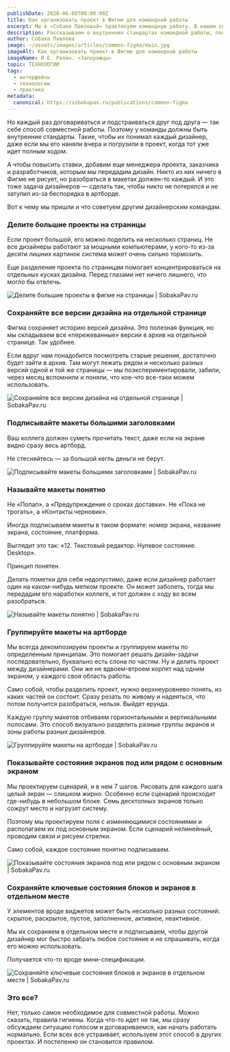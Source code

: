 ```yaml
---
publishDate: 2020-06-08T00:00:00Z
title: Как организовать проект в Фигме для командной работы
excerpt: Мы в «Собаке Павловой» практикуем командную работу. В нашем случае это означает, что дизайнеры совместно работают над проектом в едином артборде в Фигме. Иногда одновременно, иногда — нет. Понятно, что два дизайнера между собой всегда как-нибудь смогут договориться. А три? Ну, смогут кое-как. Притрутся, в конце концов.
description: Рассказываем о внутренних стандартах командной работы, понятных всем от дизайнера до заказчика
author: Собака Павлова
image: ~/assets/images/articles/common-figma/main.jpg
imageAlt: Как организовать проект в Фигме для командной работы
imageName: И.Е. Репин. «Запорожцы»
topic: ТЕХНОЛОГИИ
tags:
  - интерфейсы
  - технологии
  - практика
metadata:
  canonical: https://sobakapav.ru/publications/common-figma
---
```



Но каждый раз договариваться и подстраиваться друг под друга — так себе способ совместной работы. Поэтому у команды должны быть внутренние стандарты. Такие, чтобы их понимал каждый дизайнер, даже если мы его наняли вчера и погрузили в проект, когда тот уже идет полным ходом.

А чтобы повысить ставки, добавим еще менеджера проекта, заказчика и разработчиков, которым мы передадим дизайн. Никто из них ничего в Фигме не рисует, но разобраться в макетах должен-то каждый. И это тоже задача дизайнеров — сделать так, чтобы никто не потерялся и не затупил из-за беспорядка в артборде.

Вот к чему мы пришли и что советуем другим дизайнерским командам.

### Делите большие проекты на страницы

Если проект большой, его можно поделить на несколько страниц. Не все дизайнеры работают за мощными компьютерами, у кого-то из-за десяти лишних картинок система может очень сильно тормозить.

Еще разделение проекта по страницам помогает концентрироваться на отдельных кусках дизайна. Перед глазами нет ничего лишнего, что могло бы отвлечь.

![Делите большие проекты в фигме на страницы | SobakaPav.ru](~/assets/images/articles/common-figma/1.png)

### Сохраняйте все версии дизайна на отдельной странице

Фигма сохраняет историю версий дизайна. Это полезная функция, но мы складываем все «пережеванные» версии в архив на отдельной странице. Так удобнее.

Если вдруг нам понадобится посмотреть старые решения, достаточно будет зайти в архив. Там могут лежать рядом и несколько разных версий одной и той же страницы — мы поэкспериментировали, забили, через месяц вспомнили и поняли, что кое-что все-таки можем использовать.

![Сохраняйте все версии дизайна на отдельной странице | SobakaPav.ru](~/assets/images/articles/common-figma/2.png)

### Подписывайте макеты большими заголовками

Ваш коллега должен суметь прочитать текст, даже если на экране видно сразу весь артборд.

Не стесняйтесь — за большой кегль деньги не берут.

![Подписывайте макеты большими заголовками | SobakaPav.ru](~/assets/images/articles/common-figma/3.png)

### Называйте макеты понятно

Не «Попап», а «Предупреждение о сроках доставки». Не «Пока не трогать», а «Контакты.черновик».

Иногда подписываем макеты в таком формате: номер экрана, название экрана, состояние, платформа.

Выглядит это так: «12. Текстовый редактор. Нулевое состояние. Desktop».

Принцип понятен.

Делать пометки для себя недопустимо, даже если дизайнер работает один на каком-нибудь мелком проекте. Он может заболеть, тогда мы передадим его наработки коллеге, и тот должен с ходу во всем разобраться.

![Называйте макеты понятно | SobakaPav.ru](~/assets/images/articles/common-figma/4.png)

### Группируйте макеты на артборде

Мы всегда декомпозируем проекты и группируем макеты по определенным принципам. Это помогает решать дизайн-задачи последовательно, буквально есть слона по частям. Ну и делить проект между дизайнерами. Они же не вдвоем-втроем корпят над одним экраном, у каждого своя область работы.

Само собой, чтобы разделить проект, нужно верхнеуровнево понять, из каких частей он состоит. Сразу резать по живому и надеяться, что потом получится разобраться, нельзя. Выйдет ерунда.

Каждую группу макетов отбиваем горизонтальными и вертикальными полосами. Это способ визуально разделить разные группы экранов и зоны работы разных дизайнеров.

![Группируйте макеты на артборде | SobakaPav.ru](~/assets/images/articles/common-figma/5.png)

### Показывайте состояния экранов под или рядом с основным экраном

Мы проектируем сценарий, и в нем 7 шагов. Рисовать для каждого шага целый экран — слишком жирно. Особенно если сценарий происходит где-нибудь в небольшом блоке. Семь десктопных экранов только сожрут место и нагрузят систему.

Поэтому мы проектируем поля с изменяющимися состояниями и располагаем их под основным экраном. Если сценарий нелинейный, проводим связи и рисуем стрелки.

Само собой, каждое состояние понятно подписываем.

![Показывайте состояния экранов под или рядом с основным экраном | SobakaPav.ru](~/assets/images/articles/common-figma/6.png)

### Сохраняйте ключевые состояния блоков и экранов в отдельном месте

У элементов вроде виджетов может быть несколько разных состояний: скрытое, раскрытое, пустое, заполненное, активное, неактивное.

Мы их сохраняем в отдельном месте и подписываем, чтобы другой дизайнер мог быстро забрать любое состояние и не спрашивать, когда его можно использовать.

Получается что-то вроде мини-спецификации.

![Сохраняйте ключевые состояния блоков и экранов в отдельном месте | SobakaPav.ru](~/assets/images/articles/common-figma/7.png)

### Это все?

Нет, только самое необходимое для совместной работы. Можно сказать, правила гигиены. Когда что-то идет не так, мы сразу обсуждаем ситуацию голосом и договариваемся, как начать работать нормально. Если всех все устраивает, используем этот способ в других проектах. И постепенно он становится правилом.

